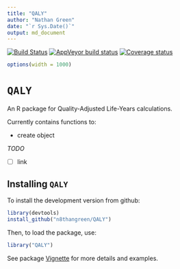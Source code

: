 ```yaml
---
title: "QALY"
author: "Nathan Green"
date: "`r Sys.Date()`"
output: md_document
---
```


[![Build Status](https://travis-ci.org/n8thangreen/QALY.svg?branch=master)](https://travis-ci.org/n8thangreen/QALY)
[![AppVeyor build status](https://ci.appveyor.com/api/projects/status/github/n8thangreen/QALY?branch=master&svg=true)](https://ci.appveyor.com/project/n8thangreen/QALY)
[![Coverage status](https://codecov.io/gh/n8thangreen/QALY/branch/master/graph/badge.svg)](https://codecov.io/github/n8thangreen/QALY?branch=master)


```r
options(width = 1000)
```


# `QALY`

An R package for Quality-Adjusted Life-Years calculations.

Currently contains functions to:

* create object

_TODO_

- [ ] link


## Installing `QALY`

To install the development version from github:
```r
library(devtools)
install_github("n8thangreen/QALY")
```

Then, to load the package, use:
```r
library("QALY")
```

See package [Vignette](http://htmlpreview.github.io/?https://github.com/n8thangreen/QALY/blob/master/inst/doc/vignette_main.html) for more details and examples.
